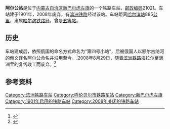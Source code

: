 {{noteTA
|1=zh-cn:始发车次; zh-hk:列車班次;
|2=zh-cn:车次; zh-hk:班次;
}}
{{Infobox China railway station
|车站名称 = 阿尔公站
|eng_name = Aergong Railway Station
|address = [[内蒙古自治区|内蒙古自治区]][[新巴尔虎左旗|新巴尔虎左旗]]
|coordinates = {{coord|49.319345|117.978567|display=inline,title}}
|归属 = [[哈尔滨铁路局|哈尔滨铁路局]]
|车站等级 = [[五等站_(中铁)|五等站]]
|线路 = [[滨洲铁路|滨洲铁路]]
}}
'''阿尔公站'''是位于[[内蒙古自治区|内蒙古自治区]][[新巴尔虎左旗|新巴尔虎左旗]]的一个铁路车站，[[邮政编码|邮政编码]]21021。车站建于1901年，2008年废弃，有[[滨洲铁路|滨洲铁路]]经过该站。车站距离[[哈尔滨站|哈尔滨站]]885[[公里|公里]]，隶属[[哈尔滨铁路局|哈尔滨铁路局]]，曾是[[五等站_(中铁)|五等站]]。
==历史==
车站建成后，依照俄国的命名方式命名为“第四号小站”，后被俄国人以额尔古纳河的俄文译名阿尔公命名并沿用至今。<ref>{{cite web |url=http://www.raildoor.com/Article/shihua/201004/20100417143140_10916.html |language=zh-hans |title=东清铁路满洲里以东的车站名称由来 |publisher=铁路门户网 |date=2010-04-17 |accessdate=2012-03-19 |deadurl=yes |archiveurl=https://archive.is/20120907085040/http://www.raildoor.com/Article/shihua/201004/20100417143140_10916.html |archivedate=2012-09-07 }}</ref>2008年8月29日，随着[[滨洲铁路|滨洲铁路]]海拉尔至满洲里的复线竣工而废弃。<ref>{{cite web|url=http://www.e688.com.cn/tielu/ShowArticle.asp?ArticleID=114354|language=zh-hans|title=海满双线一标段建成通车|publisher=中国公路铁路建设网|accessdate=2012-03-19|deadurl=yes|archiveurl=https://archive.is/20130101223559/http://www.e688.com.cn/tielu/ShowArticle.asp?ArticleID=114354|archivedate=2013-01-01}}</ref>
==参考资料==
{{reflist}} 
{{start rail box}}
{{s-inop|[[嵯岗站|嵯岗站]]}}
{{s-line|[[滨洲铁路|滨洲铁路]]}}
{{s-inop|[[湖北站|湖北站]]}}
{{end box}}
{{滨洲铁路}}
{{铁路车站小作品}}
{{内蒙古小作品}}

[[Category:滨洲铁路车站|Category:滨洲铁路车站]]
[[Category:呼伦贝尔市铁路车站|Category:呼伦贝尔市铁路车站]]
[[Category:新巴尔虎左旗|Category:新巴尔虎左旗]]
[[Category:1901年启用的铁路车站|Category:1901年启用的铁路车站]]
[[Category:2008年关闭的铁路车站|Category:2008年关闭的铁路车站]]